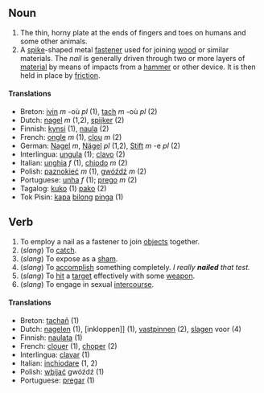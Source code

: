 ==Noun==
#The thin, horny plate at the ends of fingers and toes on humans and some other animals.
#A [[spike]]-shaped metal [[fastener]] used for joining [[wood]] or similar materials.  The ''nail'' is generally driven through two or more layers of [[material]] by means of impacts from a [[hammer]] or other device.  It is then held in place by [[friction]].

====Translations====
*Breton: [[ivin]] ''m'' -où ''pl'' (1), [[tach]] ''m'' -où ''pl'' (2)
*Dutch: [[nagel]] ''m'' (1,2), [[spijker]] (2)
*Finnish: [[kynsi]] (1), [[naula]] (2)
*French: [[ongle]] ''m'' (1), [[clou]] ''m'' (2)
*German: [[Nagel]] ''m'', [[Nägel]] ''pl'' (1,2), [[Stift]] ''m'' -e ''pl'' (2)
*Interlingua: [[ungula]] (1); [[clavo]] (2)
*Italian: [[unghia]] ''f'' (1), [[chiodo]] ''m'' (2)
*Polish: [[paznokieć]] ''m'' (1), [[gwóźdź]] ''m'' (2)
*Portuguese: [[unha]] ''f'' (1); [[prego]] ''m'' (2)
*Tagalog: [[kuko]] (1) [[pako]] (2)
*Tok Pisin: [[kapa]] [[bilong]] [[pinga]] (1)

==Verb==
#To employ a nail as a fastener to join [[objects]] together.
#(''slang'') To [[catch]].
#(''slang'') To expose as a [[sham]].
#(''slang'') To [[accomplish]] something completely.  ''I really '''nailed''' that test.''
#(''slang'') To [[hit]] a [[target]] effectively with some [[weapon]].
#(''slang'') To engage in sexual [[intercourse]].

====Translations====
*Breton: [[tachañ]] (1)
*Dutch: [[nagelen]] (1), [inkloppen]] (1), [[vastpinnen]] (2), [[slagen]] voor (4)
*Finnish: [[naulata]] (1)
*French: [[clouer]] (1), [[choper]] (2)
*Interlingua: [[clavar]] (1)
*Italian: [[inchiodare]] (1, 2)
*Polish: [[wbijać]] gwóźdź (1)
*Portuguese: [[pregar]] (1)